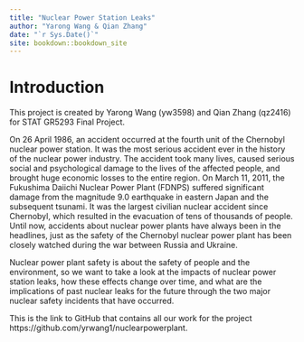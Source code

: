 ```yaml
--- 
title: "Nuclear Power Station Leaks"
author: "Yarong Wang & Qian Zhang"
date: "`r Sys.Date()`"
site: bookdown::bookdown_site
---
```


# Introduction

This project is created by Yarong Wang (yw3598) and Qian Zhang (qz2416) for STAT GR5293 Final Project.

On 26 April 1986, an accident occurred at the fourth unit of the Chernobyl nuclear power station. It was the most serious accident ever in the history of the nuclear power industry. The accident took many lives, caused serious social and psychological damage to the lives of the affected people, and brought huge economic losses to the entire region. On March 11, 2011, the Fukushima Daiichi Nuclear Power Plant (FDNPS) suffered significant damage from the magnitude 9.0 earthquake in eastern Japan and the subsequent tsunami. It was the largest civilian nuclear accident since Chernobyl, which resulted in the evacuation of tens of thousands of people. Until now, accidents about nuclear power plants have always been in the headlines, just as the safety of the Chernobyl nuclear power plant has been closely watched during the war between Russia and Ukraine.

Nuclear power plant safety is about the safety of people and the environment, so we want to take a look at the impacts of nuclear power station leaks, how these effects change over time, and what are the implications of past nuclear leaks for the future through the two major nuclear safety incidents that have occurred.

This is the link to GitHub that contains all our work for the project https://github.com/yrwang1/nuclearpowerplant.
